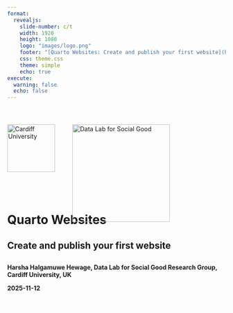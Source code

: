 ```yaml
---
format: 
  revealjs:
    slide-number: c/t
    width: 1920
    height: 1080
    logo: "images/logo.png"
    footer: "[Quarto Websites: Create and publish your first website](https://chamara7h.github.io/lab/)"
    css: theme.css
    theme: simple
    echo: true
execute:
  warning: false
  echo: false
---   
```


<div style="position: relative; width: 100%; height: 100%;">
  <img
    src="images/cardiff_logo.png"
    alt="Cardiff University"
    style="
      position: absolute;
      top: 40px;
      left: 0px;
      width: 110px;
      height: auto;
    "
  />

  <img
    src="images/logo_white.png"
    alt="Data Lab for Social Good"
    style="
      position: absolute;
      top: 40px;
      left: 150px;
      width: 225px;
      height: auto;
    "
  />
  
<br>
<br>
<br>
<br>
<br>
<br>
<br>
<br>
<br>
<br>
<br>
<br>

# **Quarto Websites** {background-image="images/cover2.png" background-size="cover" background-color="black"}

<h2>
Create and publish your first website
<h2>

<h4>
  Harsha Halgamuwe Hewage, Data Lab for Social Good Research Group, Cardiff University, UK 
  
  2025-11-12
</h4>


::: aside
<span style="color: #fff;">Image generated using GPT-5 Thinking Mini</span>
:::

</div>

```r
#| echo: false

library(knitr)
options(knitr.graphics.auto_pdf = TRUE)
```

```r
#| label: setup
#| context: setup
#| include: false

required_packages <- c(
  "countdown"
)

new_packages <- required_packages[!required_packages %in% installed.packages()[, "Package"]]
if (length(new_packages)) {
  install.packages(new_packages)
}

invisible(lapply(required_packages, library, character.only = TRUE))

```

## Outline

<br>

:::: {.columns style="display: flex; align-items: center;"}

::: {.column-left style="flex: 0 0 40%; display: flex; justify-content: flex-start;"}
<img src="images/outline.png"
     alt="Outline graphic"
     style="max-width: 90%; height: auto; display: block;" />
:::

::: {.column style="flex: 0 0 60%; display: flex; flex-direction: column; justify-content: flex-start; text-align: left;"}

::: {.step data-step="01"}
<div class="step-content">
  <h3>Connect R Studio with GIT</h3>
</div>
::: 

::: {.step data-step="02"}
<div class="step-content">
  <h3>Lets build the home page</h3>
</div>
:::

::: {.step data-step="03"}
<div class="step-content">
  <h3>How to style your website</h3>
</div>
:::

::: {.step data-step="04"}
<div class="step-content">
  <h3>Pages and listings</h3>
</div>
:::

::: {.step data-step="05"}
<div class="step-content">
  <h3>Lets publish your website</h3>
</div>
:::

:::

::::

::: aside
Image generated using 04-mini-high
:::

## Assumptions

<br>

- You are expected to be comfortable with R and Git.

- Have used Quarto to generate documents (e.g. HTML, PDF, MS Word etc.)

- Are comfortable editing plain text documents (e.g `.qmd`) in your IDE (e.g. RStudio, Visual Studio Code etc.)

- Want to walk away with your own personal website.

- We won't assume you have any HTML, CSS/SCSS or Git/GitHub experience.

<br>

::::: columns
::: column

::: {.fragment fragment-index=0}

### What we will cover?

-   Create the home page
-   Simple styling such as font, colour, size
-   Listing and navigation

:::

:::

::: column

::: {.fragment fragment-index=1}

### What we will `not cover`

- Advance styling using `css` and `scss`
- Advance navigation options
- Customise templates
- Run code blocks

:::

:::
:::::

## Materials

![](images/qr.png)

You can find the workshop materials [https://chamara7h.github.io/lab/](https://chamara7h.github.io/lab/) or simply scan the QR code.

<br>

**Note**: These materials are based on my learnings at;

- Posit PBC: [Quarto websites video series](https://www.youtube.com/watch?v=l7r24gTEkEY).

- [Introduction to Git and GitHub for R Users](https://nrennie.rbind.io/talks/rladies-st-louis-git/) by Nicola Rennie. 

- [Publish a Quarto project using GitHub Pages](https://www.youtube.com/watch?v=arzBRW5XIkg) by Melissa Van Bussel.


# Connect R Studio with GIT {background-color="#4D59AC"}

## Using Git and GitHub with RStudio

<br>

What you need:

- R, RStudio, and Git installed on your laptop

- A GitHub account

- GitHub credentials

Optional (but strongly recommended):

- The usethis R package

- [Happy Git with R](https://happygitwithr.com/)

## Lets setup Git in R Studio - `Live demo`

<br>

``` .default
# check git is installed
git --version
```

<br>

Then,

``` .default
# from R: configure git (usethis)
library(usethis)
use_git_config(
  user.name = "your-username",
  user.email = "you@example.org"
)

# create a GitHub personal access token (opens browser)
create_github_token()

# store credentials locally (prompts for token paste)
library(gitcreds)
gitcreds_set()
```

## Now it is your `turn`.

<br>

:::: {.columns style="display: flex; align-items: center;"}

::: {.column-left style="flex: 0 0 40%; display: flex; justify-content: flex-start;"}
<img src="images/your_turn.png"
     alt="Outline graphic"
     style="max-width: 90%; height: auto; display: block;" />
:::

::: {.column style="flex: 0 0 60%; display: flex; flex-direction: column; justify-content: flex-start; text-align: left;"}

1. Create a GitHub account if you don’t already have one, and make sure you have Git installed on your laptop.

2. Install and load the `usethis` and `gitcreds` packages.

3. Configure git then run `create_github_token()`, and follow the instructions to generate a token.

4. Run `gitcreds_set()` and paste in the token when prompted.

:::

::::

::: aside
Image generated using 04-mini-high
:::

```r
#| echo: false

countdown::countdown(minutes = 5, seconds = 00)
```

# Lets build the home page... {background-color="#4D59AC"}

## Start with a `template`

<br>

Start somewhere logical:

``` .default
cd ~/Documents
```

OR

``` .default
cd /d/GIT
```

Get the website template:

``` .default
quarto use template chamara7h/quarto_website_template
```

Follow the prompts:

``` .default
Quarto templates may execute code when documents are rendered. If you do not 
trust the authors of the template, we recommend that you do not install or 
use the template.
? Do you trust the authors of this template (Y/n) › Y
? Create a subdirectory for template? (Y/n) › Y
? Directory name: › website
```

## Now it is your `turn`.

<br>

:::: {.columns style="display: flex; align-items: center;"}

::: {.column-left style="flex: 0 0 40%; display: flex; justify-content: flex-start;"}
<img src="images/your_turn.png"
     alt="Outline graphic"
     style="max-width: 90%; height: auto; display: block;" />
:::

::: {.column style="flex: 0 0 60%; display: flex; flex-direction: column; justify-content: flex-start; text-align: left;"}

1.  Get the starter template.

2.  Open `index.qmd`

3.  Preview `index.qmd`

:::

::::

::: aside
Image generated using 04-mini-high
:::

```r
#| echo: false

countdown::countdown(minutes = 2, seconds = 00)
```

## `Home page` structure

<br>

``` .yaml
---
title: "Bruce Wayne"
subtitle: "I am Batman"
image: profile.jpg
about: # https://quarto.org/docs/websites/website-about.html
  template: jolla
  links:
    - icon: github
      text: Github
      href: https://github.com
    - icon: linkedin
      text: LinkedIn
      href: https://linkedin.com
---

A little bit about me and my life.

## Education

University of XYZ, City \| Location \| Sept 20XX - June 20XX

## Experience

Workplace \| Job title \| April 20XX - present
```

<br>

Webpages are like any other `Quarto document`:

- Start with a YAML header
- Can include code cells
- Everything else is markdown content

## `About` key in YAML

<br>

- Landing/ home page controlled by the `about` key in YAML.

- Content and YAML values are combined using a template:

``` yaml
---
about: # https://quarto.org/docs/websites/website-about.html
  template: jolla
  links:
    - icon: github
      text: Github
      href: https://github.com
    - icon: linkedin
      text: LinkedIn
      href: https://linkedin.com
---
```

<br>

Different templates: `jolla`, `trestles`, `solana`, `marquee`, or `broadside`


## How to set the `image`

<br>

Used in `about` template, and social cards.

::::: columns
::: column
``` .yaml
---
image: images/profile.jpg
about: # https://quarto.org/docs/websites/website-about.html
  template: jolla
  image-shape: round
---
```
:::

::: column
```         
website/
├── _quarto.yml
├── images/
│   └──  profile.jpg
└── index.qmd
```
:::
:::::

<br>

Use a path relative to `index.qmd`

Image shapes: `rectangle`, `round` and `rounded`

## Now it is your `turn`.

<br>

:::: {.columns style="display: flex; align-items: center;"}

::: {.column-left style="flex: 0 0 40%; display: flex; justify-content: flex-start;"}
<img src="images/your_turn.png"
     alt="Outline graphic"
     style="max-width: 90%; height: auto; display: block;" />
:::

::: {.column style="flex: 0 0 60%; display: flex; flex-direction: column; justify-content: flex-start; text-align: left;"}

1. Edit the content in `index.qmd` to reflect you.

2. Try different templates and pick one.

3. Edit the links to point at your own profiles, or add different links.

4. Replace the image with your image. 

5. Experiment with [`image-shape`](https://quarto.org/docs/websites/website-about.html#image).

:::

::::

::: aside
Image generated using 04-mini-high
:::

```r
#| echo: false

countdown::countdown(minutes = 5, seconds = 00)
```


# How to style your website {background-color="#4D59AC"}

## Understand the `website structure`

<br>

A minimal website has two files: `index.qmd` and `_quarto.yml`

* `index.qmd`: Renders to `index.html`, your home page.

* `_quarto.yml`: Controls project and website properties.

<br>

When rendered you will get a  `_site/` folder. This contains everything needed to serve the site.

## Styling using `YAML`

- With Quarto [html output](https://quarto.org/docs/output-formats/html-themes.html) we have a number of ways to style the site.

- A number of basic options allows us to change `colors`, `fonts`, and `SIZES.`

<br>

::: {.fragment fragment-index=1}

:::: {.columns}
:::: {.column}

### Colours

- `fontcolor`: The main color for text on the site

- `linkcolor`: Color of the links

- `backgroundcolor`: Background color of the whole site

- `monobackgroundcolor`: background for code chunks

:::
:::: {.column}

``` .yaml
---
format:
  html:
    backgroundcolor: "#eeffee"
    fontcolor: "darkgreen"
    linkcolor: "black"
---
```
:::
:::

Need more colours: [Figma colour pallet](https://www.figma.com/colors/)

:::


## Styling using `YAML`

- With Quarto [html output](https://quarto.org/docs/output-formats/html-themes.html) we have a number of ways to style the site.

- A number of basic options allows us to change `colors`, `fonts`, and `SIZES.`

<br>

:::: {.columns}
:::: {.column}

### Fonts

- `mainfont`: The main font for text on the site

- `monofont`: Font for code elements

:::
:::: {.column}

``` .yaml
---
format:
  html:
    backgroundcolor: "#eeffee"
    fontcolor: "darkgreen"
    linkcolor: "black"
    mainfont: "monospace"
---
```
:::
:::

<br>

generic families include; `serif`, `sans-serif`, `monospace`, `cursive`, `fantasy`, `system-ui`, `ui-serif`, `ui-sans-serif`, `ui-monospace`, `ui-rounded`, and `fangsong`.


## Styling using `YAML`

- With Quarto [html output](https://quarto.org/docs/output-formats/html-themes.html) we have a number of ways to style the site.

- A number of basic options allows us to change `colors`, `fonts`, and `SIZES.`

<br>

:::: {.columns}
:::: {.column}

### Sizes

- `max-width`: Width of the main text area of the pages

- `fontsize`: Base font size for website

- `linestretch`: Distance between lines of text

:::
:::: {.column}


``` .yaml
---
format:
  html:
    backgroundcolor: "#eeffee"
    fontcolor: "darkgreen"
    linkcolor: "black"
    mainfont: "monospace"
    fontsize: 20px
---
```
:::
:::

<br>

> **Remember!!!** You can always do further styling using custom styles in CSS.

## Now it is your `turn`.

<br>

:::: {.columns style="display: flex; align-items: center;"}

::: {.column-left style="flex: 0 0 40%; display: flex; justify-content: flex-start;"}
<img src="images/your_turn.png"
     alt="Outline graphic"
     style="max-width: 90%; height: auto; display: block;" />
:::

::: {.column style="flex: 0 0 60%; display: flex; flex-direction: column; justify-content: flex-start; text-align: left;"}

1. Open up your `_quarto.yml` file and experiment with the colors.

2. Open up your `_quarto.yml` file and experiment with the fonts.

3. Open up your `_quarto.yml` file and experiment with the sizing.


:::

::::

::: aside
Image generated using 04-mini-high
:::

```r
#| echo: false

countdown::countdown(minutes = 5, seconds = 00)
```

# Lets add pages {background-color="#4D59AC"}

## Adding Pages

<br>

Two decisions:

1. **Structure** Where will it live in your website project?

2. **Navigation** How will people discover it on your website?

### `index.html` is special {.smaller}

<br>

::::: columns
::: {.column width="40%"}
File location

`index.qmd`

`talks/index.qmd`
:::

::: {.column width="60%"}
URL

`{ site url }`

`{ site url }/talks`
:::
:::::

`index.qmd` (or `.md`, or `.ipynb`) -\> `index.html`

`index.html` acts like a default page for the site or directory.

<br>

> You aren’t limited to **.html**. We can also use other file types as `.pdf` or `.csv`.

## Navigation bar

<br>

In `_quarto.yml` under `website: navbar`

::::: columns
::: column

Give a path from site root

``` .yaml
website:
  navbar:
    right:
      - text: Projects
        href: projects/index.qmd
      - text: Talks
        href: talks/index.qmd
```
:::

::: column

::: {.fragment fragment-index=1}

Other customizations

``` .yaml
website:
  navbar:
    title: Data Lab for Social Good 
    logo: images/logo.png
    search: true
    left:
      - text: Home
        href: index.qmd
        icon: house-door-fill
    right:
      - text: Projects
        href: projects/index.qmd
      - text: Talks
        href: talks/index.qmd
      tools:
      - icon: github
        href: https://github.com/
      - icon: linkedin
        href: https://www.linkedin.com/
```
:::

:::

:::::

 <br>
 
 Options for `icons`: [Bootstrap Icons](https://icons.getbootstrap.com)
 
## Primary navigation

<br>

::::: columns
::: column
Top navigation

``` .yaml
website:
  navbar:
    right:
      - text: Projects
        href: projects/index.qmd
    tools:
      - icon: github
        href: https://github.com/
```

<br>

Add items to `left`, `right` and `tools`
:::

::: column

::: {.fragment fragment-index=1}

Side navigation

``` .yaml
website:
  sidebar:
    contents:
      - text: Projects
        href: projects/index.qmd
    tools:
      - icon: github
        href: https://github.com/    
```

<br>

Add items to `contents` and `tools`
:::
:::
:::::

## Nested navigation

<br>

::::: columns
::: column
Top navigation

``` .yaml
website:
  navbar:
    left:
      - index.qmd
      - text: Work
        menu: 
          - talks/index.qmd
          - projects/index.qmd
```

<br>

Add a `text` item along with `menu`
:::

::: column
::: {.fragment fragment-index=1}
Side navigation

``` .yaml
website:
  sidebar:
    contents:
      - index.qmd
      - section: Work
        contents: 
          - talks/index.qmd
          - projects/index.qmd
```

<br> 
Add a `section` with its own `contents`
:::
:::
:::::

<br>

Read more about [**`page navigation`**](https://quarto.org/docs/websites/website-navigation.html#github-links)

## `Bonus`: Page footer

<br>

``` .yaml
website:
  page-footer: 
    left: "Copyright 2025, DL4SG" 
    right: 
      - icon: github
        href: https://github.com/
      - icon: twitter 
        href: https://twitter.com/ 
```

## Now it is your `turn`.

<br>

:::: {.columns style="display: flex; align-items: center;"}

::: {.column-left style="flex: 0 0 40%; display: flex; justify-content: flex-start;"}
<img src="images/your_turn.png"
     alt="Outline graphic"
     style="max-width: 90%; height: auto; display: block;" />
:::

::: {.column style="flex: 0 0 60%; display: flex; flex-direction: column; justify-content: flex-start; text-align: left;"}

1. Customize your navigation bar `title`

2. Experiment with the position of your links in the navbar: `left`, `right` or a `mix`

3. Add at least one item to `tools` in your navbar

4. Try both `top navigation` and `side navigation`

:::

::::

::: aside
Image generated using 04-mini-high
:::

```r
#| echo: false

countdown::countdown(minutes = 5, seconds = 00)
```

## <span style="color: #fff;">Break</span>

<br>

:::: {.columns style="display: flex; align-items: center;"}

::: {.column-left style="flex: 0 0 40%; display: flex; justify-content: flex-start;"}
<img src="images/coffee.png"
     alt="Outline graphic"
     style="max-width: 90%; height: auto; display: block;" />
:::

::: {.column style="flex: 0 0 60%; display: flex; flex-direction: column; justify-content: flex-start; text-align: left;"}

<h1>Ctrl+Alt+Coffee ☕ — reboot in 10 mins. </h1>
:::

::::

::: aside
Image generated using 04-mini-high
:::

```r
#| echo: false

countdown::countdown(minutes = 10, seconds = 00)
```

# Listings... {background-color="#4D59AC"}

## What is `listing` and why we need it?

<br>

::::: columns
::: column

### What?

-   an automatically generated list of content
-   styled via a template, (built-in `type`, or custom `template`)
-   can be included on any page

<br>

::: {.fragment fragment-index=1}

### Why?

-   Great for large collections
-   Great for collections that grow

:::

:::

::: column

::: {.fragment fragment-index=2}

![](images/listings.png)

:::
:::
:::::

## Lets create `lisitng` for `blog page`

<br>

`blog/` has some folders with documents in them

**Demo:**

1.  Make a new page `blog/index.qmd`

2.  Make it a listing:

<br>

::::: columns
::: column
As simple as:

``` yaml
---
title: My Blog
listing: default
---
```
:::

::: column

::: {.fragment fragment-index=1}

Explicit default options:

``` yaml
---
title: My Blog
listing:
  contents: /
  type: default
---
```

<br>

Explore more listing types; `default`, `grid` or `table`

:::
:::
:::::

## Now it is your `turn`.

<br>

:::: {.columns style="display: flex; align-items: center;"}

::: {.column-left style="flex: 0 0 40%; display: flex; justify-content: flex-start;"}
<img src="images/your_turn.png"
     alt="Outline graphic"
     style="max-width: 90%; height: auto; display: block;" />
:::

::: {.column style="flex: 0 0 60%; display: flex; flex-direction: column; justify-content: flex-start; text-align: left;"}

1.  (Repeat) Make a new page `blog/index.qmd` which is a listing

2.  Experiment with `type`: `default`, `grid` or `table`

:::

::::

::: aside
Image generated using 04-mini-high
:::

```r
#| echo: false

countdown::countdown(minutes = 5, seconds = 00)
```

## More options in `listings`

<br>

Use listings for `projects page`

> Note: `contents` can be a YAML file

<br>

::: {.columns}
::: {.column}
```.yaml
---
title: Projects
listing:
  contents: projects.yml
  type: grid
  max-description-length: 250
---
```
:::

::: {.column}
```.yaml
- title: Predicting House Prices with Machine Learning
  path: https://example.com/house-prices
  # Photo by Breno Assis on Unsplash https://unsplash.com/photos/aerial-photography-of-rural-r3WAWU5Fi5Q 
  image: images/breno-assis-r3WAWU5Fi5Q-unsplash.jpg
  description: >
    This project involves using machine learning algorithms to predict house prices based on
    various features such as location, size, and amenities. It includes data cleaning,
    feature engineering, and model selection.
  categories: [Python, Machine Learning, Data Cleaning]
  date: 2024-01-01
  ...
```

`Path` can be a relative path to a file in your site, or a URL

You can use [Listing Fields](https://quarto.org/docs/websites/website-listings.html#listing-fields), or create custom ones.
:::
::: 

## Simple customizations

<br>

:::: {.columns}
::: {.column}

Sort and filtering options

<br>

```.yaml
---
title: Projects
listing:
  contents: projects.yml
  type: grid
  max-description-length: 250
  sort-ui: false
  sort: date desc
  filter-ui: true
---
```
:::

::: {.column}

::: {.fragment fragment-index=1}

Use `field-display-names` to provide a different label for a field 

```.yaml
---
title: Projects
listing:
  contents: projects.yml
  type: grid
  max-description-length: 250
  sort-ui: false
  sort: date desc
  filter-ui: true
  fields: [title, description, categories]
  field-display-names: 
      title: 'Project'
      categories: 'Skills'
---
```

:::
:::
::::

## `YMAL` keys for a blog or project file

<br>

Lets open `blog/third-post/index.qmd`

<br>

::::: columns
::: column
As simple as:

``` yaml
---
title: "Second Post"
description: "Post description for second post"
author: "Bruce Wayne"
date: "5/23/2021"
---
```
:::

::: column

::: {.fragment fragment-index=1}

Add `categories` and a cover `image`

``` yaml
---
title: "Second Post"
description: "Talk"
author: "Bruce Wayne"
date: "5/23/2021"
image: "cover.jpg"
categories:
  - Forecasting
  - Healthcare
  - R
  - Python
  - Machine Learning
link-external-newwindow: true
---
```

<br>

:::
:::
:::::

## Lets add custom buttons

::::: columns
::: column

Paste this in `styles.scss` 

<br>

```.scss

/* custom button */

button {
  background-color: transparent; /* No filling */
  border: 2px solid rgb(55, 58, 60); /* Gray border */
  color: rgb(55, 58, 60); /* Gray text */
  padding: 5px 10px;
  text-align: center;
  text-decoration: none;
  display: inline-block;
  font-size: 12px;
  margin: 4px 2px;
  cursor: pointer;
  border-radius: 5px; /* Rounded corners */
}

/* Hover effect */
button:hover {
  border-color: #0066b2; /* Blue border on hover */
  color: #0066b2; /* Blue text on hover */
}

/* Hover effect for Journal article */
#journal-article-btn:hover {
  border-color: #0066b2; /* Blue border on hover */
  color: #0066b2; /* Blue text on hover */
}

/* Hover effect for GitHub repo */
#github-repo-btn:hover {
  border-color: #00A86B; /* Green border on hover */
  color: #00A86B; /* Green text on hover */
}
```
:::

::: column

Add text to the body and a link:

<br>

```.qmd
<link rel="stylesheet" href="https://cdnjs.cloudflare.com/ajax/libs/font-awesome/6.0.0-beta3/css/all.min.css">

<button id="journal-article-btn" 
        onclick="window.open('slides/intro_method_skills.html', '_blank')">
  <i class="fas fa-bookmark"></i> Slides
</button>

<button id="github-repo-btn" onclick="window.open('https://github.com/', '_blank');">
  <i class="fab fa-github"></i> GitHub repo
</button>

```

### Heading

<link rel="stylesheet" href="https://cdnjs.cloudflare.com/ajax/libs/font-awesome/6.0.0-beta3/css/all.min.css">

<button id="journal-article-btn" 
        onclick="window.open('slides/epss_training.html', '_blank')">
  <i class="fas fa-bookmark"></i> Slides
</button>

<button id="github-repo-btn" onclick="window.open('https://github.com/chamara7h/epss_training', '_blank');">
  <i class="fab fa-github"></i> GitHub repo
</button>

Lorem ipsum dolor sit amet, consectetur adipiscing elit, sed do eiusmod tempor incididunt ut labore et dolore magna aliqua. Ut enim ad minim veniam, quis nostrud exercitation ullamco laboris nisi ut aliquip ex ea commodo consequat. 

:::
:::

## Now it is your `turn`.

<br>

:::: {.columns style="display: flex; align-items: center;"}

::: {.column-left style="flex: 0 0 40%; display: flex; justify-content: flex-start;"}
<img src="images/your_turn.png"
     alt="Outline graphic"
     style="max-width: 90%; height: auto; display: block;" />
:::

::: {.column style="flex: 0 0 60%; display: flex; flex-direction: column; justify-content: flex-start; text-align: left;"}

1.  Test different customisations in `listing`

2. Edit and customise `yml` in one of your `blog` posts

2.  Add all the pages to your site navigation

:::

::::

::: aside
Image generated using 04-mini-high
:::

```r
#| echo: false

countdown::countdown(minutes = 10, seconds = 00)
```

# Lets publish your website {background-color="#4D59AC"}

## Create a new `Quarto project`

<br>

- In RStudio, go to `File > New Project > New Directory > Quarto Website`.

- For the directory name, use the URL you want for your website.

  - If it's a personal site, use the format your-username.github.io. For example, if your username is "`batman`", the directory name would be `batman.github.io`.
  
  - If the site is for a GitHub organization, use the format organization-name.github.io.
  
- Choose a location on your computer to save the project.

- Ensure that "`Create a git repository`" and "`Use renv with this project`" are both checked.

- Click "`Create Project`".

## Create a `GitHub repository`

- Go to GitHub and create a new repository.

- The repository name must exactly match the directory name you created in RStudio (e.g., your-username.github.io).

- For free accounts, you must set the repository to Public for GitHub Pages to work.

- Click "`Create repository`".

- Link your `local project folder` to the `new GitHub repository` and push the initial files.

<br>

``` .default
# push an exisitng repo
git remote add origin https://github.com/<your user name>.github.io
git branch -M main

# push your initial changes
git status
git add .
git commit -m 'initial commit'
git push origin main
```

## Create a `gh-pages` Branch

<br>

- After pushing your project, go to your repository on GitHub.

- Click on the branch dropdown menu (which should say "`main`") and select "`View all branches`".

- Click "`New branch`".

- Name the new branch `gh-pages` and click "`Create new branch`".

## Set up the `GitHub actions workflow`

<br>

- In your RStudio project, create a new folder named `.github`.

- Inside the `.github folder`, create another folder named `workflows`.

- Inside the `workflows folder`, create a new text file and name it `publish.yml`.

- Go to the Quarto documentation page about publishing to GitHub Pages. Find the example for a GitHub Action that uses renv (go here: [https://quarto.org/docs/publishing/github-pages.html#example-knitr-with-renv](https://quarto.org/docs/publishing/github-pages.html#example-knitr-with-renv)).

- Copy the entire code block from that example.

- Paste this code into your publish.yml file and save it and commit changes.

## Configure `GitHub pages` settings

<br>

-  On your GitHub repository page, go to `Settings` and then click `Pages` in the side menu.

- Under the "`Branch`" section, use the dropdown menu to select the `gh-pages` branch as the source.

- Click `Save`.

- Click on the `Actions` tab at the top of your GitHub repository page.

- ou will see that your recent commit has automatically started the workflow.

- Once the action is complete, go back to `Settings > Pages`.

- Click the "`Visit site`" button to see your live website at the URL you specified.

## Now it is your `turn`.

<br>

:::: {.columns style="display: flex; align-items: center;"}

::: {.column-left style="flex: 0 0 40%; display: flex; justify-content: flex-start;"}
<img src="images/your_turn.png"
     alt="Outline graphic"
     style="max-width: 90%; height: auto; display: block;" />
:::

::: {.column style="flex: 0 0 60%; display: flex; flex-direction: column; justify-content: flex-start; text-align: left;"}

1. Create the `quarto website project` folder

2. Create `Github repo`

3. Link your `local folder` with the `Github repo`

4. Create the `workflow`

3. Publish your `website`

:::

::::

::: aside
Image generated using 04-mini-high
:::

```r
#| echo: false

countdown::countdown(minutes = 7, seconds = 30)
```
    

# Congratulations...

:::: {.r-fit-text style="text-align: center;"}

You have a website!

🎉🥳🎉
:::

## Resources to keep learning

- <https://quarto.org/>

- <https://github.com/quarto-dev/quarto-cli/discussions>

- <https://github.com/mcanouil/awesome-quarto>

# Any questions or thoughts? 💬

![](images/follow_us.png){fig-align="center"}